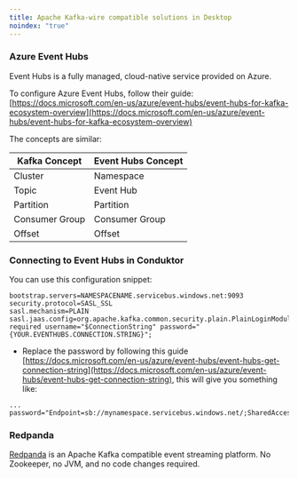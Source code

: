 ```yaml
---
title: Apache Kafka-wire compatible solutions in Desktop
noindex: "true"
---
```


### Azure Event Hubs

Event Hubs is a fully managed, cloud-native service provided on Azure.

To configure Azure Event Hubs, follow their guide: [https://docs.microsoft.com/en-us/azure/event-hubs/event-hubs-for-kafka-ecosystem-overview](https://docs.microsoft.com/en-us/azure/event-hubs/event-hubs-for-kafka-ecosystem-overview)

The concepts are similar:

| Kafka Concept  | Event Hubs Concept |
| -------------- | ------------------ |
| Cluster        | Namespace          |
| Topic          | Event Hub          |
| Partition      | Partition          |
| Consumer Group | Consumer Group     |
| Offset         | Offset             |

### Connecting to Event Hubs in Conduktor

You can use this configuration snippet:

```
bootstrap.servers=NAMESPACENAME.servicebus.windows.net:9093
security.protocol=SASL_SSL
sasl.mechanism=PLAIN
sasl.jaas.config=org.apache.kafka.common.security.plain.PlainLoginModule required username="$ConnectionString" password="{YOUR.EVENTHUBS.CONNECTION.STRING}";
```

- Replace the password by following this guide [https://docs.microsoft.com/en-us/azure/event-hubs/event-hubs-get-connection-string](https://docs.microsoft.com/en-us/azure/event-hubs/event-hubs-get-connection-string), this will give you something like:

```
... password="Endpoint=sb://mynamespace.servicebus.windows.net/;SharedAccessKeyName=RootManageSharedAccessKey;SharedAccessKey=XXXXXXXXXXXXXXXX";
```

### Redpanda

[Redpanda](https://redpanda.com) is an Apache Kafka compatible event streaming platform. No Zookeeper, no JVM, and no code changes required.
